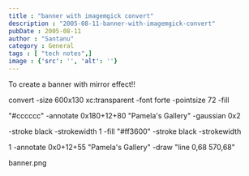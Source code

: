 ```yaml
---
title : "banner with imagemgick convert"
description : "2005-08-11-banner-with-imagemgick-convert"
pubDate : 2005-08-11
author : "Santanu"
category : General
tags : [ "tech notes",]
image : {'src': '', 'alt': ''}
---
```

To create a banner with mirror effect!!  

  

convert -size 600x130 xc:transparent -font forte -pointsize 72 -fill

"\#cccccc" -annotate 0x180+12+80 "Pamela's Gallery" -gaussian 0x2

-stroke black -strokewidth 1 -fill "\#ff3600" -stroke black -strokewidth

1 -annotate 0x0+12+55 "Pamela's Gallery" -draw "line 0,68 570,68"

banner.png
